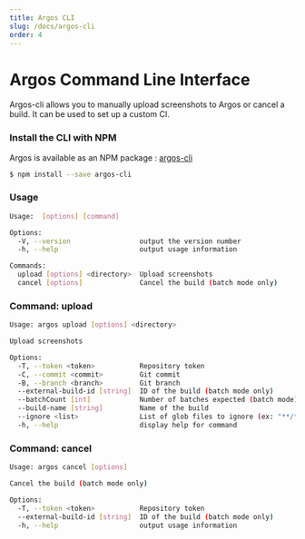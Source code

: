 ```yaml
---
title: Argos CLI
slug: /docs/argos-cli
order: 4
---
```


# Argos Command Line Interface

Argos-cli allows you to manually upload screenshots to Argos or cancel a build. It can be used to set up a custom CI.

### Install the CLI with NPM

Argos is available as an NPM package : [argos-cli](https://github.com/argos-ci/argos-cli)

```sh
$ npm install --save argos-cli
```

### Usage

```sh
Usage:  [options] [command]

Options:
  -V, --version                 output the version number
  -h, --help                    output usage information

Commands:
  upload [options] <directory>  Upload screenshots
  cancel [options]              Cancel the build (batch mode only)
```

### Command: upload

```sh
Usage: argos upload [options] <directory>

Upload screenshots

Options:
  -T, --token <token>           Repository token
  -C, --commit <commit>         Git commit
  -B, --branch <branch>         Git branch
  --external-build-id [string]  ID of the build (batch mode only)
  --batchCount [int]            Number of batches expected (batch mode)
  --build-name [string]         Name of the build
  --ignore <list>               List of glob files to ignore (ex: "**/*.png,**/diff.jpg")
  -h, --help                    display help for command
```

### Command: cancel

```sh
Usage: argos cancel [options]

Cancel the build (batch mode only)

Options:
  -T, --token <token>           Repository token
  --external-build-id [string]  ID of the build (batch mode only)
  -h, --help                    output usage information
```
